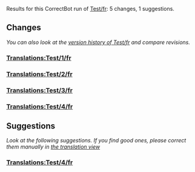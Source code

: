 Results for this CorrectBot run of [[Test/fr]]: 5 changes, 1 suggestions.

== Changes ==
<i>You can also look at the [[Special:PageHistory/Test/fr|version history of Test/fr]] and compare revisions.</i>
=== [[Translations:Test/1/fr]] ===
{{StringDiff|Mais moi , je vous dis: Si|Mais moi, je vous dis : Si}}
=== [[Translations:Test/2/fr]] ===
{{StringDiff|Si quelqu’un dit à son frère: “Imbécile!”|Si quelqu’un dit à son frère : “Imbécile !”}}
=== [[Translations:Test/3/fr]] ===
{{StringDiff|Comment prier?<br/>Comment jeûner?|Comment prier ?<br/>Comment jeûner ?}}
=== [[Translations:Test/4/fr]] ===
{{StringDiff|Ne jugez pas les autres,et Dieu ne vous jugera pas . En effet ,Dieu|Ne jugez pas les autres,et Dieu ne vous jugera pas. En effet,Dieu}}
== Suggestions ==
<i>Look at the following suggestions. If you find good ones, please correct them manually in [https://www.4training.net/mediawiki/index.php?title=Special:Translate&group=page-Test&action=page&filter=&language=fr the translation view]</i>
=== [[Translations:Test/4/fr]] ===
{{StringDiff|Ne jugez pas les autres,et Dieu ne vous jugera pas. En effet,Dieu|Ne jugez pas les autres, et Dieu ne vous jugera pas. En effet, Dieu}}
